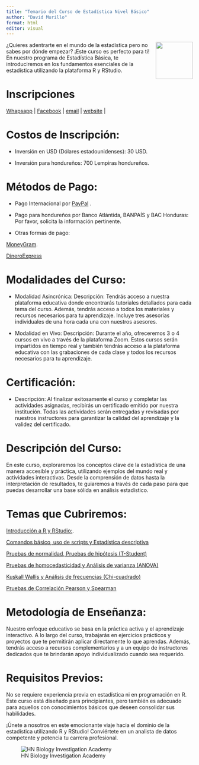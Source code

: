 ---
title: "Temario del Curso de Estadística Nivel Básico"
author: "David Murillo"
format: html
editor: visual
---

[<img src="HN Cursos publicidad/HN Biology Inv Circle.jpg" align="right" width="100"/>](https://www.hnbiology.org/)

¿Quieres adentrarte en el mundo de la estadística pero no sabes por dónde empezar? ¡Este curso es perfecto para ti! En nuestro programa de Estadística Básica, te introduciremos en los fundamentos esenciales de la estadística utilizando la plataforma R y RStudio.

# Inscripciones

<!-- Start Badges -->

| [Whapsapp](http://wa.me/+50499549551) \| [Facebook](https://www.facebook.com/Hn.Biology.Investigation?mibextid=ZbWKwL) \| [email](admi@hnbiology.org) \| [website](https://www.hnbiology.org/) \|

<!-- End Badges -->

# Costos de Inscripción:

-   Inversión en USD (Dólares estadounidenses): 30 USD.

-   Inversión para hondureños: 700 Lempiras hondureños.

# Métodos de Pago:

-   Pago Internacional por [PayPal](https://www.paypal.com/paypalme/hnbiologyinv) .

-   Pago para hondureños por Banco Atlántida, BANPAÍS y BAC Honduras: Por favor, solicita la información pertinente.

-   Otras formas de pago:

[MoneyGram](https://www.moneygram.com/mgo/us/es/send/como-enviar-dinero/enviar-en-linea/).

[DineroExpress](https://www.dineroexpress.com/WebPortalDexDigital/)

# Modalidades del Curso:

-   Modalidad Asincrónica: Descripción: Tendrás acceso a nuestra plataforma educativa donde encontrarás tutoriales detallados para cada tema del curso. Además, tendrás acceso a todos los materiales y recursos necesarios para tu aprendizaje. Incluye tres asesorías individuales de una hora cada una con nuestros asesores.

-   Modalidad en Vivo: Descripción: Durante el año, ofreceremos 3 o 4 cursos en vivo a través de la plataforma Zoom. Estos cursos serán impartidos en tiempo real y también tendrás acceso a la plataforma educativa con las grabaciones de cada clase y todos los recursos necesarios para tu aprendizaje.

# Certificación:

-   Descripción: Al finalizar exitosamente el curso y completar las actividades asignadas, recibirás un certificado emitido por nuestra institución. Todas las actividades serán entregadas y revisadas por nuestros instructores para garantizar la calidad del aprendizaje y la validez del certificado.

# Descripción del Curso:

En este curso, exploraremos los conceptos clave de la estadística de una manera accesible y práctica, utilizando ejemplos del mundo real y actividades interactivas. Desde la comprensión de datos hasta la interpretación de resultados, te guiaremos a través de cada paso para que puedas desarrollar una base sólida en análisis estadístico.

# Temas que Cubriremos:

[Introducción a R y RStudio:](Introduccion.html).

[Comandos básico, uso de scripts y Estadística descriptiva](EstadisticaDescriptiva.html)

[Pruebas de normalidad, Pruebas de hipótesis (T-Student)](Hipotesis.html)

[Pruebas de homocedasticidad y Análisis de varianza (ANOVA)](Anova.html)

[Kuskall Wallis y Análisis de frecuencias (Chi-cuadrado)](ChiCuadrado.html)

[Pruebas de Correlación Pearson y Spearman](Correlacion.html)

# Metodología de Enseñanza:

Nuestro enfoque educativo se basa en la práctica activa y el aprendizaje interactivo. A lo largo del curso, trabajarás en ejercicios prácticos y proyectos que te permitirán aplicar directamente lo que aprendas. Además, tendrás acceso a recursos complementarios y a un equipo de instructores dedicados que te brindarán apoyo individualizado cuando sea requerido.

# Requisitos Previos:

No se requiere experiencia previa en estadística ni en programación en R. Este curso está diseñado para principiantes, pero también es adecuado para aquellos con conocimientos básicos que deseen consolidar sus habilidades.

¡Únete a nosotros en este emocionante viaje hacia el dominio de la estadística utilizando R y RStudio! Conviértete en un analista de datos competente y potencia tu carrera profesional.

![HN Biology Investigation Academy](HN%20Cursos%20publicidad/HN%20Biology%20Inv%20large.jpg)
